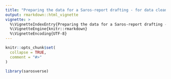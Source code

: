 ```yaml
---
title: "Preparing the data for a Saros-report drafting - for data cleaners"
output: rmarkdown::html_vignette
vignette: >
  %\VignetteIndexEntry{Preparing the data for a Saros-report drafting - for data cleaners}
  %\VignetteEngine{knitr::rmarkdown}
  %\VignetteEncoding{UTF-8}
---
```


```r
knitr::opts_chunk$set(
  collapse = TRUE,
  comment = "#>"
)
```

```r
library(sarosverse)
```
